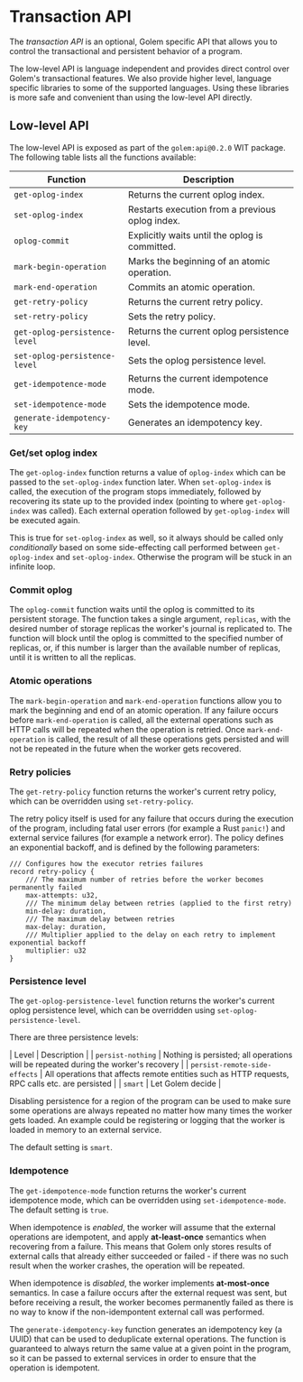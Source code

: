 # Transaction API

The _transaction API_ is an optional, Golem specific API that allows you to control the transactional and persistent behavior of a program.

The low-level API is language independent and provides direct control over Golem's transactional features.
We also provide higher level, language specific libraries to some of the supported languages. Using these libraries is more safe and convenient than using the low-level API directly.

## Low-level API

The low-level API is exposed as part of the `golem:api@0.2.0` WIT package.
The following table lists all the functions available:

| Function                      | Description                                     |
| ----------------------------- | ----------------------------------------------- |
| `get-oplog-index`             | Returns the current oplog index.                |
| `set-oplog-index`             | Restarts execution from a previous oplog index. |
| `oplog-commit`                | Explicitly waits until the oplog is committed.  |
| `mark-begin-operation`        | Marks the beginning of an atomic operation.     |
| `mark-end-operation`          | Commits an atomic operation.                    |
| `get-retry-policy`            | Returns the current retry policy.               |
| `set-retry-policy`            | Sets the retry policy.                          |
| `get-oplog-persistence-level` | Returns the current oplog persistence level.    |
| `set-oplog-persistence-level` | Sets the oplog persistence level.               |
| `get-idempotence-mode`        | Returns the current idempotence mode.           |
| `set-idempotence-mode`        | Sets the idempotence mode.                      |
| `generate-idempotency-key`    | Generates an idempotency key.                   |

### Get/set oplog index

The `get-oplog-index` function returns a value of `oplog-index` which can be passed to the `set-oplog-index` function later. When `set-oplog-index` is called, the execution of the program stops immediately, followed by recovering its state up to the provided index (pointing to where `get-oplog-index` was called).
Each external operation followed by `get-oplog-index` will be executed again.

This is true for `set-oplog-index` as well, so it always should be called only _conditionally_ based on some side-effecting call performed between `get-oplog-index` and `set-oplog-index`. Otherwise the program will be stuck in an infinite loop.

### Commit oplog

The `oplog-commit` function waits until the oplog is committed to its persistent storage. The function takes a single argument, `replicas`, with the desired number of storage replicas the worker's journal is replicated to. The function will block until the oplog is committed to the specified number of replicas, or, if this number is larger than the available number of replicas, until it is written to all the replicas.

### Atomic operations

The `mark-begin-operation` and `mark-end-operation` functions allow you to mark the beginning and end of an atomic operation. If any failure occurs before `mark-end-operation` is called, all the external operations such as HTTP calls will be repeated when the operation is retried. Once `mark-end-operation` is called, the result of all these operations gets persisted and will not be repeated in the future when the worker gets recovered.

### Retry policies

The `get-retry-policy` function returns the worker's current retry policy, which can be overridden using `set-retry-policy`.

The retry policy itself is used for any failure that occurs during the execution of the program, including fatal user errors (for example a Rust `panic!`) and external service failures (for example a network error). The policy defines an exponential backoff, and is defined by the following parameters:

```
/// Configures how the executor retries failures
record retry-policy {
    /// The maximum number of retries before the worker becomes permanently failed
    max-attempts: u32,
    /// The minimum delay between retries (applied to the first retry)
    min-delay: duration,
    /// The maximum delay between retries
    max-delay: duration,
    /// Multiplier applied to the delay on each retry to implement exponential backoff
    multiplier: u32
}
```

### Persistence level

The `get-oplog-persistence-level` function returns the worker's current oplog persistence level, which can be overridden using `set-oplog-persistence-level`.

There are three persistence levels:

| Level | Description |
| `persist-nothing` | Nothing is persisted; all operations will be repeated during the worker's recovery |
| `persist-remote-side-effects` | All operations that affects remote entities such as HTTP requests, RPC calls etc. are persisted |
| `smart` | Let Golem decide |

Disabling persistence for a region of the program can be used to make sure some operations are always repeated no matter how many times the worker gets loaded. An example could be registering or logging that the worker is loaded in memory to an external service.

The default setting is `smart`.

### Idempotence

The `get-idempotence-mode` function returns the worker's current idempotence mode, which can be overridden using `set-idempotence-mode`. The default setting is `true`.

When idempotence is _enabled_, the worker will assume that the external operations are idempotent, and apply **at-least-once** semantics when recovering from a failure. This means that Golem only stores results of external calls that already either succeeded or failed - if there was no such result when the worker crashes, the operation will be repeated.

When idempotence is _disabled_, the worker implements **at-most-once** semantics. In case a failure occurs after the external request was sent, but before receiving a result, the worker becomes permanently failed as there is no way to know if the non-idempontent external call was performed.

The `generate-idempotency-key` function generates an idempotency key (a UUID) that can be used to deduplicate external operations. The function is guaranteed to always return the same value at a given point in the program, so it can be passed to external services in order to ensure that the operation is idempotent.
